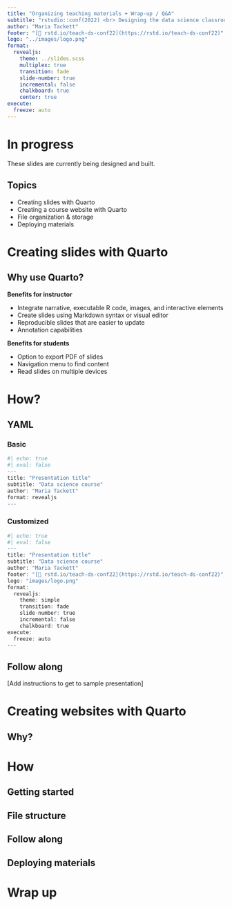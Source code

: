 ```yaml
---
title: "Organizing teaching materials + Wrap-up / Q&A"
subtitle: "rstudio::conf(2022) <br> Designing the data science classroom"
author: "Maria Tackett"
footer: "[🔗 rstd.io/teach-ds-conf22](https://rstd.io/teach-ds-conf22)"
logo: "../images/logo.png"
format: 
  revealjs:
    theme: ../slides.scss
    multiplex: true
    transition: fade
    slide-number: true
    incremental: false 
    chalkboard: true
    center: true
execute:
  freeze: auto
---
```


# In progress

::: callout-warning
These slides are currently being designed and built.
:::

## Topics 

-   Creating slides with Quarto
-   Creating a course website with Quarto
-   File organization & storage
-   Deploying materials

# Creating slides with Quarto 

## Why use Quarto?

**Benefits for instructor**

-   Integrate narrative, executable R code, images, and interactive elements
-   Create slides using Markdown syntax or visual editor
-   Reproducible slides that are easier to update
-   Annotation capabilities

**Benefits for students**

-   Option to export PDF of slides
-   Navigation menu to find content
-   Read slides on multiple devices

# How? 

## YAML

::: panel-tabset
### Basic

```r
#| echo: true
#| eval: false
---
title: "Presentation title"
subtitle: "Data science course"
author: "Maria Tackett"
format: revealjs
---
```

### Customized

```r
#| echo: true
#| eval: false
---
title: "Presentation title"
subtitle: "Data science course"
author: "Maria Tackett"
footer: "[🔗 rstd.io/teach-ds-conf22](https://rstd.io/teach-ds-conf22)"
logo: "images/logo.png"
format: 
  revealjs:
    theme: simple
    transition: fade
    slide-number: true
    incremental: false 
    chalkboard: true
execute:
  freeze: auto
---
```
:::

## Follow along 

\[Add instructions to get to sample presentation\]

# Creating websites with Quarto 

## Why? 

# How

## Getting started

## File structure 

## Follow along 

## Deploying materials 

# Wrap up 
